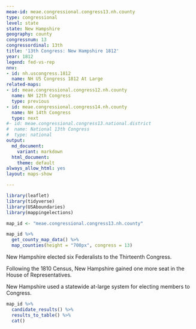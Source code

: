 ```yaml
---
meae-id: meae.congressional.congress13.nh.county
type: congressional
level: state
state: New Hampshire
geography: county
congressnum: 13
congressordinal: 13th
title: '13th Congress: New Hampshire 1812'
year: 1812
legend: fed-vs-rep
nnv:
- id: nh.uscongress.1812
  name: NH US Congress 1812 At Large
related-maps:
- id: meae.congressional.congress12.nh.county
  name: NH 12th Congress
  type: previous
- id: meae.congressional.congress14.nh.county
  name: NH 14th Congress
  type: next
#- id: meae.congressional.congress13.national.district
#  name: National 13th Congress
#  type: national
output:
  md_document:
    variant: markdown
  html_document:
    theme: default
always_allow_html: yes
layout: maps-show

---
```


```r
library(leaflet)
library(tidyverse)
library(USAboundaries)
library(mappingelections)

map_id <- "meae.congressional.congress13.nh.county"
```

<div class="map">

```r
map_id %>%
  get_county_map_data() %>%
  map_counties(height = "700px", congress = 13)
```

</div>

New Hampshire elected six Federalists to the Thirteenth Congress.

Following the 1810 Census, New Hampshire gained one more seat in the House of Representatives.

New Hampshire used a statewide at-large system for electing members to Congress.

<div class="results-table">

```r
map_id %>%
  candidate_results() %>%
  results_to_table() %>%
  cat()
```

</div>
